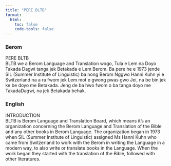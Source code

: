 ```yaml
---
title: "PERE BLTB"
format:
  html:
    toc: false
    code-tools: false
---
```



:::: {.panel-tabset}

### Berom  
PERE BLTB  
BLTB we a Berom Language and Translation wogo, Tula e Lem na Doyo Takada Dagwi tanga jek Betakada e Lem Berom. Ba pere he e 1973 jende SIL (Summer Institute of Linguistic) ba nong Berom Nggwo Hanni Kuhn yi e Switzerland na a ra fwom jek Lem mot e gwong pwas gwo Jei, na be bin jek ke be doyo me Betakada. Jeng de ba hwo fwom o ba tanga doyo me TakadaDagwi, na jek Betakada behak.

### English  
INTRODUCTION  
BLTB is Berom Language and Translation Board, which means it's an organization concerning the Berom Language and Translation of the Bible and any other books in Berom Language. The organization began in 1973 when SIL (Summer Institute of Linguistic) assigned Ms Hanni Kuhn who came from Switzerland to work with the Berom in writing the Language in a modern way, to also write or translate books in the Language. When the work began they started with the translation of the Bible, followed with other literatures.

::::

